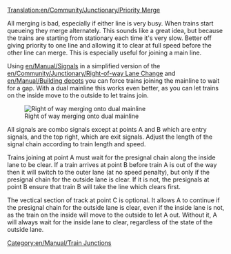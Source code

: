 [[Translation:en/Community/Junctionary/Priority Merge]]

{{en/Community/Junctionary/Navigation}}

All merging is bad, especially if either line is very busy. When trains start queueing they merge alternately. This sounds like a great idea, but because the trains are starting from stationary each time it's very slow. Better off giving priority to one line and allowing it to clear at full speed before the other line can merge. This is especially useful for joining a main line.

Using [[en/Manual/Signals]] in a simplified version of the [[en/Community/Junctionary/Right-of-way Lane Change]] and [[en/Manual/Building depots]] you can force trains joining the mainline to wait for a gap. With a dual mainline this works even better, as you can let trains on the inside move to the outside to let trains join.

[[File:en/Community/Junctionary/Rightofwaymerge.png|none|frame|Right of way merging onto dual mainline]]

All signals are combo signals except at points A and B which are entry signals, and the top right, which are exit signals. Adjust the length of the signal chain according to train length and speed.

Trains joining at point A must wait for the presignal chain along the inside lane to be clear. If a train arrives at point B before train A is out of the way then it will switch to the outer lane (at no speed penalty), but only if the presignal chain for the outside lane is clear. If it is not, the presignals at point B ensure that train B will take the line which clears first.

The vectical section of track at point C is optional. It allows A to continue if the presignal chain for the outside lane is clear, even if the inside lane is not, as the train on the inside will move to the outside to let A out. Without it, A will always wait for the inside lane to clear, regardless of the state of the outside lane.

[[Category:en/Manual/Train Junctions]]